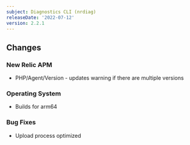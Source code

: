 ```yaml
---
subject: Diagnostics CLI (nrdiag)
releaseDate: '2022-07-12'
version: 2.2.1
---
```


## Changes
### New Relic APM
* PHP/Agent/Version - updates warning if there are multiple versions
### Operating System
* Builds for arm64
### Bug Fixes
* Upload process optimized



